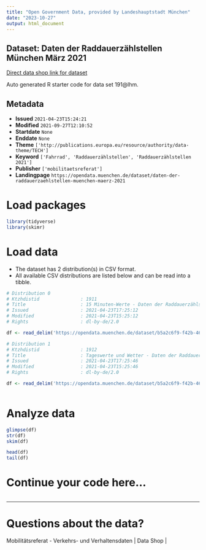 ```yaml
---
title: "Open Government Data, provided by Landeshauptstadt München"
date: "2023-10-27"
output: html_document
---
```


## Dataset: Daten der Raddauerzählstellen München März 2021

[Direct data shop link for dataset](https://opendata.muenchen.de/dataset/daten-der-raddauerzaehlstellen-muenchen-maerz-2021)

Auto generated R starter code for data set 191@lhm.

## Metadata

- **Issued** `2021-04-23T15:24:21`
- **Modified** `2021-09-27T12:10:52`
- **Startdate** `None`
- **Enddate** `None`
- **Theme** `['http://publications.europa.eu/resource/authority/data-theme/TECH']`
- **Keyword** `['Fahrrad', 'Raddauerzählstellen', 'Raddauerzählstellen 2021']`
- **Publisher** `['mobilitaetsreferat']`
- **Landingpage** `https://opendata.muenchen.de/dataset/daten-der-raddauerzaehlstellen-muenchen-maerz-2021`


# Load packages

```r

library(tidyverse)
library(skimr)

```

# Load data

-   The dataset has 2 distribution(s) in CSV format.
-   All available CSV distributions are listed below and can be read into a tibble.

```r

# Distribution 0
# Ktzhdistid               : 1911
# Title                    : 15 Minuten-Werte - Daten der Raddauerzählstellen München März 2021
# Issued                   : 2021-04-23T17:25:12
# Modified                 : 2021-04-23T15:25:12
# Rights                   : dl-by-de/2.0

df <- read_delim('https://opendata.muenchen.de/dataset/b5a2c6f9-f42b-46f9-9bed-44648a7ce6a9/resource/9ef47826-fc1b-48d7-b163-a780cb1bd35c/download/rad20210315min.csv')

# Distribution 1
# Ktzhdistid               : 1912
# Title                    : Tageswerte und Wetter - Daten der Raddauerzählstellen München März 2021
# Issued                   : 2021-04-23T17:25:46
# Modified                 : 2021-04-23T15:25:46
# Rights                   : dl-by-de/2.0

df <- read_delim('https://opendata.muenchen.de/dataset/b5a2c6f9-f42b-46f9-9bed-44648a7ce6a9/resource/e67b75e5-e66c-4511-818a-a81bfe403068/download/rad202103tage.csv')



```

# Analyze data

```r

glimpse(df)
str(df)
skim(df)

head(df)
tail(df)

```

# Continue your code here...

```r

```

------------------------------------------------------------------------

# Questions about the data?

Mobilitätsreferat - Verkehrs- und Verhaltensdaten | Data Shop | 
